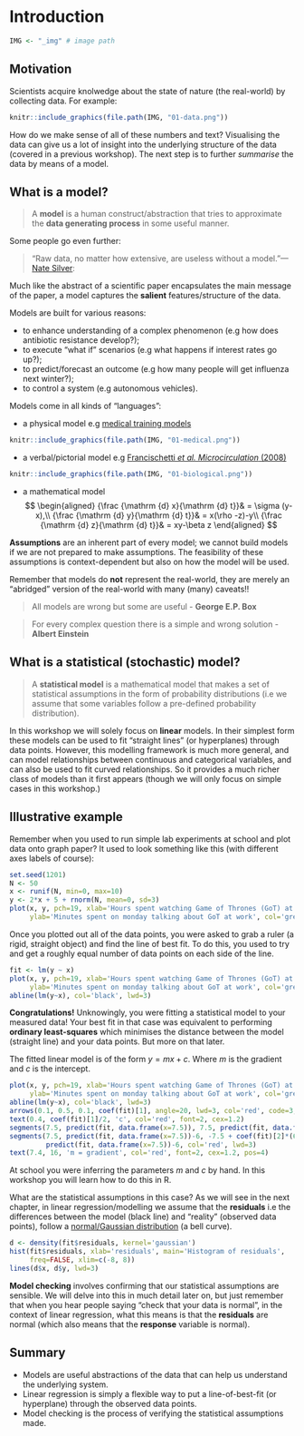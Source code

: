 # Introduction

```r
IMG <- "_img" # image path
```

## Motivation

Scientists acquire knolwedge about the state of nature (the real-world) by collecting data.
For example:

```r
knitr::include_graphics(file.path(IMG, "01-data.png"))
```

How do we make sense of all of these numbers and text? Visualising the data can 
give us a lot of insight into the underlying structure of the data (covered in a previous workshop).
The next step is to further *summarise* the data by means of a model. 

## What is a model?

> A **model** is a human construct/abstraction that tries to approximate the **data generating process** in some useful manner.

Some people go even further:

> "Raw data, no matter how extensive, are useless without a model."---[Nate Silver](https://www.newyorker.com/books/page-turner/what-nate-silver-gets-wrong"):

Much like the abstract of a scientific paper encapsulates the main message of the paper,
a model captures the **salient** features/structure of the data. 

Models are built for various reasons:

* to enhance understanding of a complex phenomenon (e.g how does antibiotic resistance develop?);
* to execute "what if" scenarios (e.g what happens if interest rates go up?);
* to predict/forecast an outcome (e.g how many people will get influenza next winter?);
* to control a system (e.g autonomous vehicles).

Models come in all kinds of "languages":

* a physical model e.g [medical training models](https://www.anatomystuff.co.uk/clinical-skills-training-models.html)
```r
knitr::include_graphics(file.path(IMG, "01-medical.png"))
```

* a verbal/pictorial model e.g [Francischetti *et al. Microcirculation* (2008)](https://onlinelibrary.wiley.com/doi/pdf/10.1080/10739680701451516)
```r
knitr::include_graphics(file.path(IMG, "01-biological.png"))
```

* a mathematical model
$$
\begin{aligned}
{\frac {\mathrm {d} x}{\mathrm {d} t}}& = \sigma (y-x),\\
{\frac {\mathrm {d} y}{\mathrm {d} t}}& = x(\rho -z)-y\\
{\frac {\mathrm {d} z}{\mathrm {d} t}}& = xy-\beta z
\end{aligned}
$$

**Assumptions** are an inherent part of every model; we cannot build models if we are not prepared
to make assumptions. The feasibility of these assumptions is context-dependent but also
on how the model will be used. 

Remember that models do **not** represent the real-world, they are merely an "abridged"
version of the real-world with many (many) caveats!!

> All models are wrong but some are useful - **George E.P. Box**

> For every complex question there is a simple and wrong solution - **Albert Einstein**

## What is a statistical (stochastic) model?

> A **statistical model** is a mathematical model that makes a set of statistical assumptions in the form of probability distributions (i.e we assume that some variables follow a pre-defined probability distribution).

In this workshop we will solely focus on **linear** models. In their simplest form these models can be used to fit "straight lines" (or hyperplanes) through data points. However, this modelling framework is much more general, and can model relationships between continuous and categorical variables, and can also be used to fit curved relationships. So it provides a much richer class of models than it first appears (though we will only focus on simple cases in this workshop.)

## Illustrative example

Remember when you used to run simple lab experiments at school and plot data
onto graph paper? It used to look something like this (with different axes labels of course):

```r
set.seed(1201)
N <- 50
x <- runif(N, min=0, max=10)
y <- 2*x + 5 + rnorm(N, mean=0, sd=3)
plot(x, y, pch=19, xlab='Hours spent watching Game of Thrones (GoT) at the weekend',
     ylab='Minutes spent on monday talking about GoT at work', col='grey')
```

Once you plotted out all of the data points, you were asked to grab a ruler 
(a rigid, straight object) and find the line of best fit. To do this, you
used to try and get a roughly equal number of data points on each side of the line.

```r
fit <- lm(y ~ x)
plot(x, y, pch=19, xlab='Hours spent watching Game of Thrones (GoT) at the weekend',
     ylab='Minutes spent on monday talking about GoT at work', col='grey')
abline(lm(y~x), col='black', lwd=3)
```

**Congratulations!** Unknowingly, you were fitting a statistical model to your measured data! 
Your best fit in that case was equivalent to performing **ordinary least-squares**
which minimises the distance between the model (straight line) and your data points.
But more on that later.

The fitted linear model is of the form $y = mx + c$. Where $m$ is the gradient and 
$c$ is the intercept.

```r
plot(x, y, pch=19, xlab='Hours spent watching Game of Thrones (GoT) at the weekend',
     ylab='Minutes spent on monday talking about GoT at work', col='grey')
abline(lm(y~x), col='black', lwd=3)
arrows(0.1, 0.5, 0.1, coef(fit)[1], angle=20, lwd=3, col='red', code=3, length=0.15)
text(0.4, coef(fit)[1]/2, 'c', col='red', font=2, cex=1.2)
segments(7.5, predict(fit, data.frame(x=7.5)), 7.5, predict(fit, data.frame(x=7.5))-6, col='red', lwd=3)
segments(7.5, predict(fit, data.frame(x=7.5))-6, -7.5 + coef(fit)[2]*(6), 
         predict(fit, data.frame(x=7.5))-6, col='red', lwd=3)
text(7.4, 16, 'm = gradient', col='red', font=2, cex=1.2, pos=4)
```

At school you were inferring the parameters $m$ and $c$ by hand. In this workshop you will learn
how to do this in R. 

What are the statistical assumptions in this case? As we will see in the 
next chapter, in linear regression/modelling we assume that the **residuals** 
i.e the differences between the model (black line) and "reality" (observed data points), 
follow a [normal/Gaussian distribution](https://en.wikipedia.org/wiki/Normal_distribution) (a bell curve).

```r
d <- density(fit$residuals, kernel='gaussian')
hist(fit$residuals, xlab='residuals', main='Histogram of residuals', 
     freq=FALSE, xlim=c(-8, 8))
lines(d$x, d$y, lwd=3)
```

**Model checking** involves confirming that our statistical assumptions are sensible. 
We will delve into this in much detail later on, but just remember that when you hear people saying
"check that your data is normal", in the context of linear regression, what this means is that
the **residuals** are normal (which also means that the **response** variable is normal).

## Summary

* Models are useful abstractions of the data that can help us understand the underlying system.
* Linear regression is simply a flexible way to put a line-of-best-fit (or hyperplane) through the observed data points.
* Model checking is the process of verifying the statistical assumptions made.